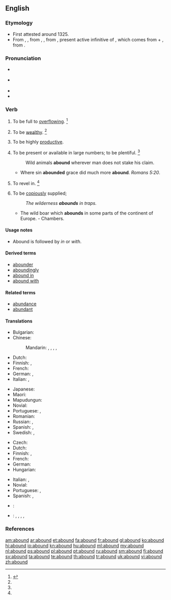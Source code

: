 ==English==

===Etymology===
* First attested around 1325.
* From {{etyl|enm|en}} {{term|abounden|lang=enm}}, {{term|abounde|lang=enm}}, from {{etyl|fro|en}} {{term|abonder|lang=fro}}, {{term|abunder|lang=fro}}, from {{etyl|la|en}} {{term|abundare|abundāre|lang=la}}, present active infinitive of {{term|abundo|abundō|overflow|lang=la}}, which comes from {{term|ab||from, down from|lang=la}} + {{term|undo|undō|surge, swell, rise in waves, move in waves|lang=la}}, from {{term|unda||wave|lang=la}}.

===Pronunciation===
* {{a|RP}} {{IPA|/əˈbaʊnd/}}
* {{a|US}} {{IPA|/əˈbaʊnd/}}
* {{audio|en-us-abound.ogg|Audio (US)}}
* {{rhymes|aʊnd}}

===Verb===
{{en-verb}}

# {{intransitive}} To be full to [[overflowing]]. {{defdate|First attested from around (1350 to 1470).}}<ref name=SOED>{{reference-book | last =| first = | authorlink =  | coauthors =  | editor =Brown, Lesley  | others =  | title = The Shorter Oxford English Dictionary | origdate =  | origyear = 1933| origmonth =  | url =  | format =  | accessdate =  | accessyear =  | accessmonth =  | edition = 5th | date =  | year =2003| month =  | publisher =Oxford University Press  | location =Oxford, UK | language =  | id =  | doi = | isbn =978-0-19-860575-7 | lccn = | ol = | pages =7| chapter =  | chapterurl =  | quote =}}</ref>
# {{context|intransitive|obsolete}} To be [[wealthy]]. {{defdate|Attested from around (1350 to 1470) until the mid 18<sup>th</sup> century.}}<ref name=SOED/>
# {{intransitive}} To be highly [[productive]].
# {{intransitive}} To be present or available in large numbers; to be plentiful. {{defdate|First attested from around (1350 to 1470).}}<ref name=SOED/>
#: Wild animals '''abound''' wherever man does not stake his claim.
#* Where sin '''abounded''' grace did much more '''abound'''. ''Romans 5:20''.
# {{intransitive}} To revel in. {{defdate|Attested from around (1350 to 1470) until the late 18<sup>th</sup> century.}}<ref name=SOED/>
# {{intransitive}} To be [[copiously]] supplied; 
#: ''The wilderness '''abounds''' in traps.''
#* The wild boar which '''abounds''' in some parts of the continent of Europe. - Chambers.

====Usage notes====
* {{sense|copiously supplied}} Abound is followed by ''in'' or ''with''.

====Derived terms====
* [[abounder]]
* [[aboundingly]]
* [[abound in]]
* [[abound with]]

====Related terms====
* [[abundance]]
* [[abundant]]

====Translations====
{{trans-top|to be plentiful}}
* Bulgarian: {{t|bg|изобилствам|sc=Cyrl}}
* Chinese:
*: Mandarin: {{t|cmn|盛產|sc=Hani}}, {{t|cmn|盛产|tr=shèngchǎn|sc=Hani}}, {{t|cmn|富有|tr=fùyǒu|sc=Hani}}, {{t|cmn|富於|sc=Hani}}, {{t|cmn|富于|tr=fùyú|sc=Hani}}
* Dutch: {{t-SOP|nl|[[overvloedig]] [[aanwezig]] [[zijn]]}}
* Finnish: {{t-SOP|fi|[[olla]] [[runsaasti]]}}, {{t-SOP|fi|[[olla]] [[tulvillaan]]}}
* French: {{t+|fr|foisonner}}
* German: {{t-SOP|de|[[in|im]] [[Überfluss]] [[vorhanden]] [[sein]]}}, {{t|de|wimmeln}} {{qualifier|von}}
* Italian: {{t|it|abbondare}}, {{t-SOP|it|[[essere]] [[abbondante]]}}
{{trans-mid}}
* Japanese: {{t|ja|たくさん|tr=takusan aru|alt=たくさんある|sc=Jpan}}
* Maori: {{t|mi|whakamakuru}}
* Mapudungun: {{tø|arn|ünüfn}}
* Novial: {{t|nov|abunda}}
* Portuguese: {{t+|pt|abundar}}, {{t-SOP|pt|[[ser]] [[abundante]]}}
* Romanian: {{t+|ro|abunda}}
* Russian: {{t|ru|изобиловать|tr=izobílovatʹ|sc=Cyrl}} {{impf}}, {{t|ru|кишеть|tr=kišétʹ|sc=Cyrl}} {{impf}}
* Spanish: {{t|es|abundar}}, {{t-SOP|es|[[ser]] [[abundante]]}}
* Swedish: {{t-|sv|finnas i riklig mängd}}, {{t-|sv|finnas i överflöd}}
{{trans-bottom}}

{{trans-top|to be copiously supplied}}
* Czech: {{t-|cs|oplývat}}
* Dutch: {{t|nl|wemelen}} {{qualifier|van}}
* Finnish: {{t-SOP|fi|[[olla]] [[runsaasti]]}}, {{t-SOP|fi|[[olla]] [[tulvillaan]]}}
* French: {{t+|fr|abonder}}
* German: {{t|de|wimmeln}} {{qualifier|von}}
* Hungarian: {{t+|hu|bővelkedik}}
{{trans-mid}}
* Italian: {{t|it|abbondare}}, {{t|it|essere abbondante}}
* Novial: {{t|nov|abunda}}
* Portuguese: {{t+|pt|abundar}}, {{t-SOP|pt|[[ser]] [[abundante]]}}
* Spanish: {{t|es|abundar}}, {{t-SOP|es|[[ser]] [[abundante]]}}
{{trans-bottom}}

{{checktrans-top}}
* {{ttbc|io}}: {{t|io|abundar}}
* {{ttbc|vi}}: {{t|vi|có rất nhiều}}, {{t|vi|có thừa}}, {{t|vi|nhan nhản}}, {{t|vi|lúc nhúc}}, {{t|vi|đầy dẫy}}
{{trans-bottom}}

===References===
<references/>

[[am:abound]]
[[ar:abound]]
[[et:abound]]
[[fa:abound]]
[[fr:abound]]
[[gl:abound]]
[[ko:abound]]
[[hi:abound]]
[[io:abound]]
[[kn:abound]]
[[hu:abound]]
[[ml:abound]]
[[my:abound]]
[[nl:abound]]
[[ps:abound]]
[[pl:abound]]
[[pt:abound]]
[[ru:abound]]
[[sm:abound]]
[[fi:abound]]
[[sv:abound]]
[[ta:abound]]
[[te:abound]]
[[th:abound]]
[[tr:abound]]
[[uk:abound]]
[[vi:abound]]
[[zh:abound]]